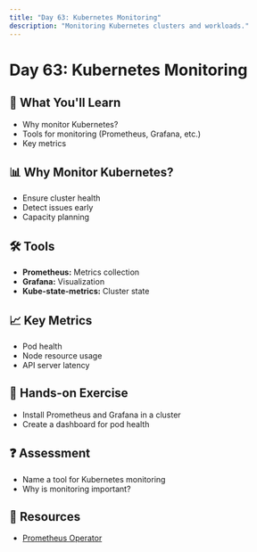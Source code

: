 ```yaml
---
title: "Day 63: Kubernetes Monitoring"
description: "Monitoring Kubernetes clusters and workloads."
---
```


# Day 63: Kubernetes Monitoring

## 🎯 What You'll Learn

- Why monitor Kubernetes?
- Tools for monitoring (Prometheus, Grafana, etc.)
- Key metrics

## 📊 Why Monitor Kubernetes?

- Ensure cluster health
- Detect issues early
- Capacity planning

## 🛠️ Tools

- **Prometheus:** Metrics collection
- **Grafana:** Visualization
- **Kube-state-metrics:** Cluster state

## 📈 Key Metrics

- Pod health
- Node resource usage
- API server latency

## 📝 Hands-on Exercise

- Install Prometheus and Grafana in a cluster
- Create a dashboard for pod health

## ❓ Assessment

- Name a tool for Kubernetes monitoring
- Why is monitoring important?

## 🔗 Resources

- [Prometheus Operator](https://github.com/prometheus-operator/prometheus-operator)
